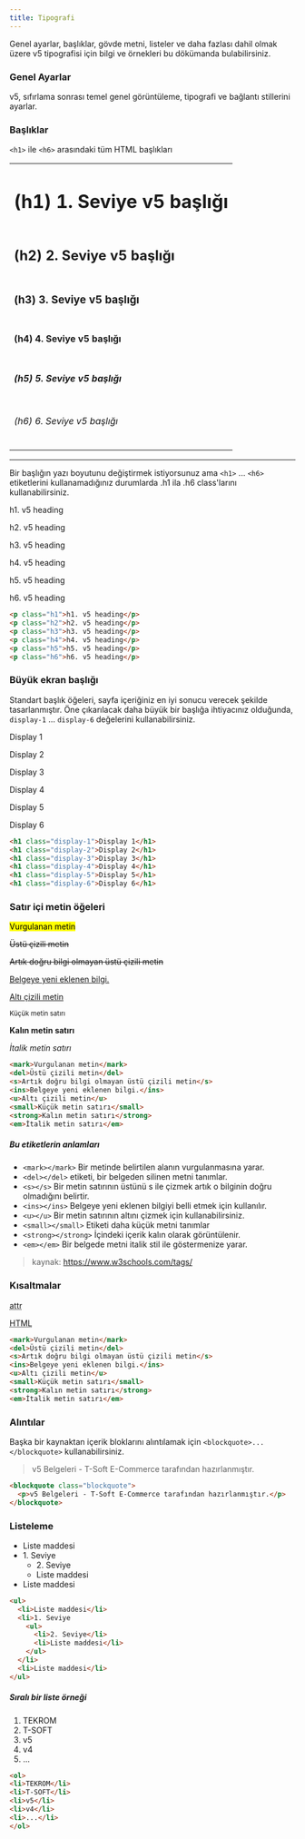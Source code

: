```yaml
---
title: Tipografi
---
```

Genel ayarlar, başlıklar, gövde metni, 
listeler ve daha fazlası dahil olmak üzere v5 tipografisi için 
bilgi ve örnekleri bu dökümanda bulabilirsiniz.

### Genel Ayarlar

v5, sıfırlama sonrası temel genel görüntüleme, tipografi ve bağlantı stillerini ayarlar. 

### Başlıklar
<code>&lt;h1&gt;</code> ile <code>&lt;h6&gt;</code> arasındaki tüm HTML başlıkları

<table class="mt-1">
  <tbody class="text-left">
    <tr>
      <td>
          <h1 class="m-0">(h1) 1. Seviye v5 başlığı</h1>
      </td>
    </tr>
    <tr>
      <td>
          <h2 class="m-0">(h2) 2. Seviye v5 başlığı</h2>
      </td>
    </tr>
    <tr>
      <td>
          <h3 class="m-0">(h3) 3. Seviye v5 başlığı</h3>
      </td>
    </tr>
    <tr>
      <td>
          <h4 class="m-0">(h4) 4. Seviye v5 başlığı</h4>
      </td>
    </tr>
    <tr>
      <td>
          <h5 class="m-0">(h5) 5. Seviye v5 başlığı</h5>
      </td>
    </tr>
    <tr>
      <td>
          <h6 class="m-0">(h6) 6. Seviye v5 başlığı</h6>
      </td>
    </tr>
  </tbody>
</table>

---

Bir başlığın yazı boyutunu değiştirmek istiyorsunuz ama <code>&lt;h1&gt;</code> ... <code>&lt;h6&gt;</code> etiketlerini 
kullanamadığınız durumlarda .h1 ila .h6 class'larını kullanabilirsiniz.

<div class="p-2 bg-light">
<p class="h1 m-0">h1. v5 heading</p>
<p class="h2 m-0">h2. v5 heading</p>
<p class="h3 m-0">h3. v5 heading</p>
<p class="h4 m-0">h4. v5 heading</p>
<p class="h5 m-0">h5. v5 heading</p>
<p class="h6 m-0">h6. v5 heading</p>
</div>

```html title="html"
<p class="h1">h1. v5 heading</p>
<p class="h2">h2. v5 heading</p>
<p class="h3">h3. v5 heading</p>
<p class="h4">h4. v5 heading</p>
<p class="h5">h5. v5 heading</p>
<p class="h6">h6. v5 heading</p>
```

### Büyük ekran başlığı
Standart başlık öğeleri, sayfa içeriğiniz en iyi 
sonucu verecek şekilde tasarlanmıştır. 
Öne çıkarılacak daha büyük bir başlığa ihtiyacınız olduğunda, <code>display-1</code> ... <code>display-6</code>
değelerini kullanabilirsiniz.

<div class="p-2 bg-light">
<p class="display-1 m-0">Display 1</p>
<p class="display-2 m-0">Display 2</p>
<p class="display-3 m-0">Display 3</p>
<p class="display-4 m-0">Display 4</p>
<p class="display-5 m-0">Display 5</p>
<p class="display-6 m-0">Display 6</p>
</div>

```html title="html"
<h1 class="display-1">Display 1</h1>
<h1 class="display-2">Display 2</h1>
<h1 class="display-3">Display 3</h1>
<h1 class="display-4">Display 4</h1>
<h1 class="display-5">Display 5</h1>
<h1 class="display-6">Display 6</h1>
```

### Satır içi metin öğeleri

<div class="p-2 bg-light">
<p><mark>Vurgulanan metin</mark></p>
<p><del>Üstü çizili metin</del></p>
<p><s>Artık doğru bilgi olmayan üstü çizili metin</s></p>
<p><ins>Belgeye yeni eklenen bilgi.</ins></p>
<p><u>Altı çizili metin</u></p>
<p><small>Küçük metin satırı</small></p>
<p><strong>Kalın metin satırı</strong></p>
<p><em>İtalik metin satırı</em></p>
</div>


```html title="html"
<mark>Vurgulanan metin</mark>
<del>Üstü çizili metin</del>
<s>Artık doğru bilgi olmayan üstü çizili metin</s>
<ins>Belgeye yeni eklenen bilgi.</ins>
<u>Altı çizili metin</u>
<small>Küçük metin satırı</small>
<strong>Kalın metin satırı</strong>
<em>İtalik metin satırı</em>
```

##### Bu etiketlerin anlamları

* <code>&lt;mark&gt;&lt;/mark&gt;</code> Bir metinde belirtilen alanın vurgulanmasına yarar.
* <code>&lt;del&gt;&lt;/del&gt;</code> etiketi, bir belgeden silinen metni tanımlar.
* <code>&lt;s&gt;&lt;/s&gt;</code> Bir metin satırının üstünü s ile çizmek artık o bilginin doğru olmadığını belirtir.
* <code>&lt;ins&gt;&lt;/ins&gt;</code> Belgeye yeni eklenen bilgiyi belli etmek için kullanılır.
* <code>&lt;u&gt;&lt;/u&gt;</code> Bir metin satırının altını çizmek için kullanabilirsiniz.
* <code>&lt;small&gt;&lt;/small&gt;</code> Etiketi daha küçük metni tanımlar 
* <code>&lt;strong&gt;&lt;/strong&gt;</code> İçindeki içerik kalın olarak görüntülenir.
* <code>&lt;em&gt;&lt;/em&gt;</code> Bir belgede metni italik stil ile göstermenize yarar.

> kaynak: https://www.w3schools.com/tags/

### Kısaltmalar

<div class="p-2 bg-light">
<p><abbr title="attribute">attr</abbr></p>
<p><abbr title="HyperText Markup Language" class="initialism">HTML</abbr></p>
</div>

```html title="html"
<mark>Vurgulanan metin</mark>
<del>Üstü çizili metin</del>
<s>Artık doğru bilgi olmayan üstü çizili metin</s>
<ins>Belgeye yeni eklenen bilgi.</ins>
<u>Altı çizili metin</u>
<small>Küçük metin satırı</small>
<strong>Kalın metin satırı</strong>
<em>İtalik metin satırı</em>
```

### Alıntılar

Başka bir kaynaktan içerik bloklarını alıntılamak için <code>&lt;blockquote&gt;...&lt;/blockquote&gt;</code> 
kullanabilirsiniz.

<div class="p-2 bg-light">
<blockquote class="blockquote">
  <p>v5 Belgeleri - T-Soft E-Commerce tarafından hazırlanmıştır.</p>
</blockquote>
</div>

```html title="html"
<blockquote class="blockquote">
  <p>v5 Belgeleri - T-Soft E-Commerce tarafından hazırlanmıştır.</p>
</blockquote>
```

### Listeleme


<ul>
<li>Liste maddesi</li>
<li>1. Seviye
<ul>
<li>2. Seviye</li>
<li>Liste maddesi</li>
</ul>
</li>
<li>Liste maddesi</li>
</ul>

```html title="html"
<ul>
  <li>Liste maddesi</li>
  <li>1. Seviye
    <ul>
      <li>2. Seviye</li>
      <li>Liste maddesi</li>
    </ul>
  </li>
  <li>Liste maddesi</li>
</ul>
```

##### Sıralı bir liste örneği

<ol>
<li>TEKROM</li>
<li>T-SOFT</li>
<li>v5</li>
<li>v4</li>
<li>...</li>
</ol>

```html title="html"
<ol>
<li>TEKROM</li>
<li>T-SOFT</li>
<li>v5</li>
<li>v4</li>
<li>...</li>
</ol>
```

